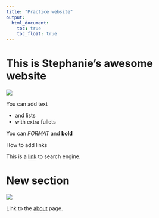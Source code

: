 ```yaml
---
title: "Practice website"
output: 
  html_document:
    toc: true
    toc_float: true
---
```


# This is Stephanie's awesome website

![](https://media.giphy.com/media/drXGoW1iudhKw/giphy.gif)

You can add text

* and lists
* with extra fullets

You can *FORMAT* and **bold**


How to add links

This is a [link](https://www.google.com/) to search engine.

# New section

![](images/ted.jpg)

Link to the [about](about.html) page.





